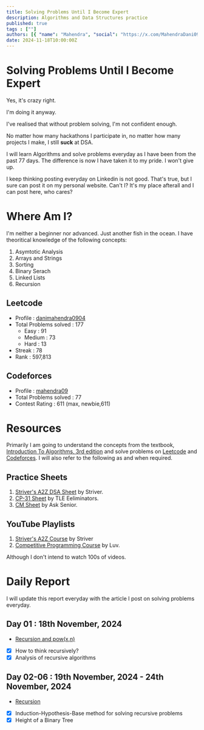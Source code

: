 ```yaml
---
title: Solving Problems Until I Become Expert
description: Algorithms and Data Structures practice
published: true
tags : [""]
authors: [{ "name": "Mahendra", "social": "https://x.com/MahendraDani09" }]
date: 2024-11-18T10:00:00Z
---
```


# Solving Problems Until I Become Expert

Yes, it's crazy right.

I'm doing it anyway.

I've realised that without problem solving, I'm not confident enough. 

No matter how many hackathons I participate in, no matter how many projects I make, I still **suck** at DSA.

I will learn Algorithms and solve problems everyday as I have been from the past 77 days. The difference is now I have taken it to my pride. I won't give up.

I keep thinking posting everyday on Linkedin is not good. That's true, but I sure can post it on my personal website. Can't I? It's my place afterall and I can post here, who cares?

# Where Am I?

I'm neither a beginner nor advanced. Just another fish in the ocean. 
I have theoritical knowledge of the following concepts:
1. Asymtotic Analysis
2. Arrays and Strings
3. Sorting
4. Binary Serach
5. Linked Lists
6. Recursion

## Leetcode
- Profile : [danimahendra0904](https://leetcode.com/u/danimahendra0904/)
- Total Problems solved : 177
  - Easy : 91
  - Medium : 73
  - Hard : 13
- Streak : 78
- Rank : 597,813

## Codeforces
- Profile : [mahendra09](https://codeforces.com/profile/mahendra09)
- Total Problems solved : 77
- Contest Rating : 611 (max, newbie,611)

# Resources
Primarily I am going to understand the concepts from the textbook, [Introduction To Algorithms, 3rd edition](https://www.amazon.com/Introduction-Algorithms-3rd-MIT-Press/dp/0262033844) and solve problems on [Leetcode](https://leetcode.com/) and [Codeforces](https://codeforces.com/). I will also refer to the following as and when required.

## Practice Sheets
1. [Striver's A2Z DSA Sheet](https://takeuforward.org/strivers-a2z-dsa-course/strivers-a2z-dsa-course-sheet-2) by Striver.
2. [CP-31 Sheet](https://www.tle-eliminators.com/cp-sheet) by TLE Eeliminators.
3. [CM Sheet](https://asksenior.in/learn) by Ask Senior.

## YouTube Playlists
1. [Striver's A2Z Course](https://youtube.com/playlist?list=PLgUwDviBIf0oF6QL8m22w1hIDC1vJ_BHz&feature=shared) by Striver
2. [Competitive Programming Course](https://youtube.com/playlist?list=PLauivoElc3ggagradg8MfOZreCMmXMmJ-&feature=shared) by Luv.

Although I don't intend to watch 100s of videos. 

# Daily Report
I will update this report everyday with the article I post on solving problems everyday.

## Day 01 : 18th November, 2024
- [Recursion and pow(x,n)](https://mahendradani.vercel.app/blogs/problem-solving-18-11-2024)
- [x] How to think recursively?
- [x] Analysis of recursive algorithms

## Day 02-06 : 19th November, 2024 - 24th November, 2024
- [Recursion](https://mahendradani.vercel.app/blogs/problem-solving-19-11-2024)
- [x] Induction-Hypothesis-Base method for solving recursive problems
- [x] Height of a Binary Tree